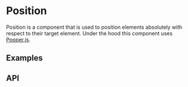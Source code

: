 
<Meta of={PositionStories} />

# Position

Position is a component that is used to position elements absolutely
with respect to their target element. Under the hood this component
uses [Popper.js](https://popper.js.org/).

## Examples
<ToggleCanvas of={PositionStories.Simple} sourceState="shown" />

## API
<ParametersTable type="hooks" name="usePosition" />
